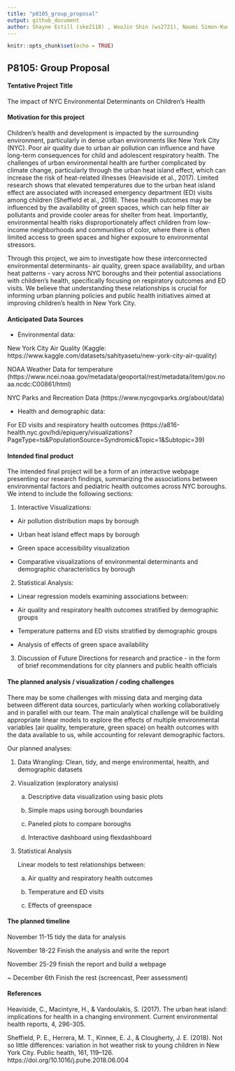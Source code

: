 ```yaml
---
title: "p8105_group_proposal"
output: github_document
author: Shayne Estill (ske2118) , WooJin Shin (ws2721), Naomi Simon-Kumar (ns3782), Serena Ting (sjt2164)
---
```


```r

knitr::opts_chunk$set(echo = TRUE)

```

## P8105: Group Proposal 

#### Tentative Project Title  

The impact of NYC Environmental Determinants on Children’s Health  

#### Motivation for this project 

Children’s health and development is impacted by the surrounding environment, particularly in dense urban environments like New York City (NYC). Poor air quality due to urban air pollution can influence and have long-term consequences for child and adolescent respiratory health. The challenges of urban environmental health are further complicated by climate change, particularly through the urban heat island effect, which can increase the risk of heat-related illnesses (Heaviside et al., 2017). Limited research shows that elevated temperatures due to the urban heat island effect are associated with increased emergency department (ED) visits among children (Sheffield et al., 2018). These health outcomes may be influenced by the availability of green spaces, which can help filter air pollutants and provide cooler areas for shelter from heat. Importantly, environmental health risks disproportionately affect children from low-income neighborhoods and communities of color, where there is often limited access to green spaces and higher exposure to environmental stressors. 

Through this project, we aim to investigate how these interconnected environmental determinants- air quality, green space availability, and urban heat patterns - vary across NYC boroughs and their potential associations with children’s health, specifically focusing on respiratory outcomes and ED visits. We believe that understanding these relationships is crucial for informing urban planning policies and public health initiatives aimed at improving children’s health in New York City. 

 
#### Anticipated Data Sources

* Environmental data:  

New York City Air Quality (Kaggle: https://www.kaggle.com/datasets/sahityasetu/new-york-city-air-quality) 

NOAA Weather Data for temperature (https://www.ncei.noaa.gov/metadata/geoportal/rest/metadata/item/gov.noaa.ncdc:C00861/html)  

NYC Parks and Recreation Data (https://www.nycgovparks.org/about/data)  

* Health and demographic data:  

For ED visits and respiratory health outcomes (https://a816-health.nyc.gov/hdi/epiquery/visualizations?PageType=ts&PopulationSource=Syndromic&Topic=1&Subtopic=39)  

#### Intended final product

The intended final project will be a form of an interactive webpage presenting our research findings, summarizing the associations between environmental factors and pediatric health outcomes across NYC boroughs. We intend to include the following sections:


1. Interactive Visualizations:  

* Air pollution distribution maps by borough 

* Urban heat island effect maps by borough 

* Green space accessibility visualization 

* Comparative visualizations of environmental determinants and demographic characteristics by borough 

2. Statistical Analysis:  

* Linear regression models examining associations between:  

* Air quality and respiratory health outcomes stratified by demographic groups 

* Temperature patterns and ED visits stratified by demographic groups 

* Analysis of effects of green space availability 

3. Discussion of Future Directions for research and practice - in the form of brief recommendations for city planners and public health officials

#### The planned analysis / visualization / coding challenges

There may be some challenges with missing data and merging data between different data sources, particularly when working collaboratively and in parallel with our team. The main analytical challenge will be building appropriate linear models to explore the effects of multiple environmental variables (air quality, temperature, green space) on health outcomes with the data available to us, while accounting for relevant demographic factors.  

Our planned analyses: 

1. Data Wrangling: Clean, tidy, and merge environmental, health, and demographic datasets 

2. Visualization (exploratory analysis) 

   a. Descriptive data visualization using basic plots 

   b. Simple maps using borough boundaries 

   c. Paneled plots to compare boroughs 

   d. Interactive dashboard using flexdashboard 

3. Statistical Analysis  

    Linear models to test relationships between:  

   a. Air quality and respiratory health outcomes 

   b. Temperature and ED visits

   c. Effects of greenspace  
      

#### The planned timeline

November 11-15 tidy the data for analysis 

November 18-22 Finish the analysis and write the report 

November 25-29 finish the report and build a webpage     


~ December 6th Finish the rest (screencast, Peer assessment)  

#### References 

Heaviside, C., Macintyre, H., & Vardoulakis, S. (2017). The urban heat island: implications for health in a changing environment. Current environmental health reports, 4, 296-305.

Sheffield, P. E., Herrera, M. T., Kinnee, E. J., & Clougherty, J. E. (2018). Not so little differences: variation in hot weather risk to young children in New York City. Public health, 161, 119–126. https://doi.org/10.1016/j.puhe.2018.06.004 
